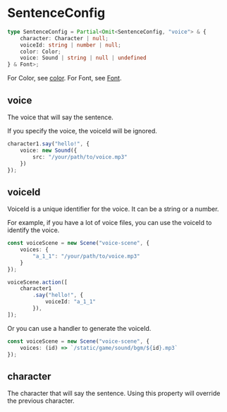 
# SentenceConfig

```ts
type SentenceConfig = Partial<Omit<SentenceConfig, "voice"> & {
    character: Character | null;
    voiceId: string | number | null;
    color: Color;
    voice: Sound | string | null | undefined
} & Font>;
```

For Color, see [color](./color#Color).
For Font, see [Font](./Font).

## voice

The voice that will say the sentence.

If you specify the voice, the voiceId will be ignored.

```ts
character1.say("hello!", {
    voice: new Sound({
        src: "/your/path/to/voice.mp3"
    })
});
```

## voiceId

VoiceId is a unique identifier for the voice. It can be a string or a number.

For example, if you have a lot of voice files, you can use the voiceId to identify the voice.

```ts
const voiceScene = new Scene("voice-scene", {
    voices: {
        "a_1_1": "/your/path/to/voice.mp3"
    }
});

voiceScene.action([
    character1
        .say("hello!", {
            voiceId: "a_1_1"
        }),
]);
```

Or you can use a handler to generate the voiceId.

```ts
const voiceScene = new Scene("voice-scene", {
    voices: (id) => `/static/game/sound/bgm/${id}.mp3`
});
```

## character

The character that will say the sentence. Using this property will override the previous character.
